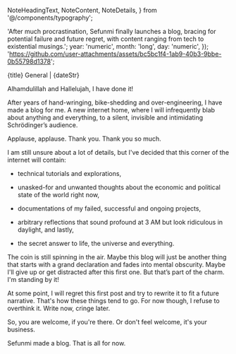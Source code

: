   NoteHeadingText,
  NoteContent,
  NoteDetails,
} from '@/components/typography';

  'After much procrastination, Sefunmi finally launches a blog, bracing for potential failure and future regret, with content ranging from tech to existential musings.';
  year: 'numeric',
  month: 'long',
  day: 'numeric',
});
  'https://github.com/user-attachments/assets/bc5bc1f4-1ab9-40b3-9bbe-0b55798d1378';

<NoteHeadingText>{title}</NoteHeadingText>
<NoteDetails>General | {dateStr}</NoteDetails>

<NoteContent>
Alhamdulillah and Hallelujah, I have done it!

After years of hand-wringing, bike-shedding and over-engineering, I have made a blog for me. A new internet home, where I will infrequently blab about anything and everything, to a silent, invisible and intimidating Schrödinger’s audience.

Applause, applause. Thank you. Thank you so much.

I am still unsure about a lot of details, but I've decided that this corner of the internet will contain:

- technical tutorials and explorations,

- unasked-for and unwanted thoughts about the economic and political state of the world right now,

- documentations of my failed, successful and ongoing projects,

- arbitrary reflections that sound profound at 3 AM but look ridiculous in daylight, and lastly,

- the secret answer to life, the universe and everything.

The coin is still spinning in the air. Maybe this blog will just be another thing that starts with a grand declaration and fades into mental obscurity. Maybe I'll give up or get distracted after this first one. But that’s part of the charm. I'm standing by it!

At some point, I will regret this first post and try to rewrite it to fit a future narrative. That's how these things tend to go. For now though, I refuse to overthink it. Write now, cringe later.

So, you are welcome, if you're there. Or don't feel welcome, it's your business.

Sefunmi made a blog. That is all for now.

</NoteContent>
